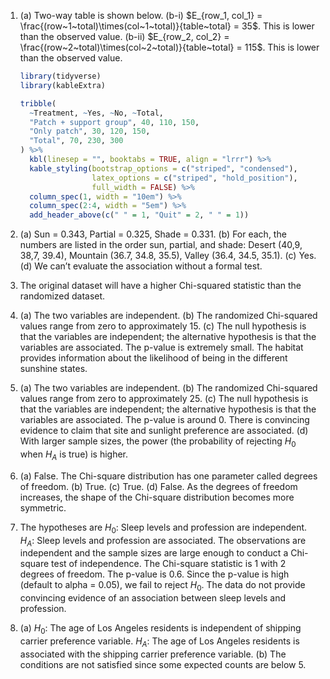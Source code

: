 1. \(a) Two-way table is shown below. (b-i) $E_{row_1, col_1} = \frac{(row~1~total)\times(col~1~total)}{table~total} = 35$. This is lower than the observed value. (b-ii) $E_{row_2, col_2} = \frac{(row~2~total)\times(col~2~total)}{table~total} = 115$. This is lower than the observed value.

    ```r
    library(tidyverse)
    library(kableExtra)
    
    tribble(
      ~Treatment, ~Yes, ~No, ~Total,
      "Patch + support group", 40, 110, 150,
      "Only patch", 30, 120, 150,
      "Total", 70, 230, 300
    ) %>%
      kbl(linesep = "", booktabs = TRUE, align = "lrrr") %>%
      kable_styling(bootstrap_options = c("striped", "condensed"), 
                    latex_options = c("striped", "hold_position"), 
                    full_width = FALSE) %>%
      column_spec(1, width = "10em") %>%
      column_spec(2:4, width = "5em") %>%
      add_header_above(c(" " = 1, "Quit" = 2, " " = 1))
    ```
\addtocounter{enumi}{1}

1. \(a) Sun = 0.343, Partial = 0.325, Shade = 0.331. (b) For each, the numbers are listed in the order sun, partial, and shade: Desert (40,9, 38,7, 39.4), Mountain (36.7, 34.8, 35.5), Valley (36.4, 34.5, 35.1). (c) Yes. (d) We can't evaluate the association without a formal test.
\addtocounter{enumi}{1}

1. The original dataset will have a higher Chi-squared statistic than the randomized dataset.
\addtocounter{enumi}{1}

1. \(a) The two variables are independent. (b) The randomized Chi-squared values range from zero to approximately 15. (c) The null hypothesis is that the variables are independent; the alternative hypothesis is that the variables are associated. The p-value is extremely small. The habitat provides information about the likelihood of being in the different sunshine states.
\addtocounter{enumi}{1}

1. \(a) The two variables are independent. (b) The randomized Chi-squared values range from zero to approximately 25. (c) The null hypothesis is that the variables are independent; the alternative hypothesis is that the variables are associated. The p-value is around 0. There is convincing evidence to claim that site and sunlight preference are associated. (d) With larger sample sizes, the power (the probability of rejecting $H_0$ when $H_A$ is true) is higher.
\addtocounter{enumi}{1}

1. \(a) False. The Chi-square distribution has one parameter called degrees of freedom. (b) True. (c) True. (d) False. As the degrees of freedom increases, the shape of the Chi-square distribution becomes more symmetric.
\addtocounter{enumi}{1}

1. The hypotheses are $H_0:$ Sleep levels and profession are independent. $H_A:$ Sleep levels and profession are associated. The observations are independent and the sample sizes are large enough to conduct a Chi-square test of independence. The Chi-square statistic is 1 with 2 degrees of freedom. The p-value is 0.6. Since the p-value is high (default to alpha = 0.05), we fail to reject $H_0$. The data do not provide convincing evidence of an association between sleep levels and profession.
\addtocounter{enumi}{1}

1. \(a) $H_0$: The age of Los Angeles residents is independent of shipping carrier preference variable. $H_A$: The age of Los Angeles residents is associated with the shipping carrier preference variable. (b) The conditions are not satisfied since some expected counts are below 5.
\addtocounter{enumi}{1}
